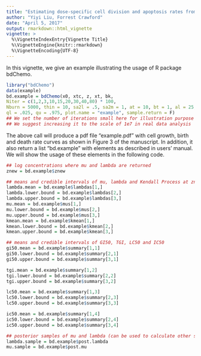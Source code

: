 ```yaml
---
title: "Estimating dose-specific cell division and apoptosis rates from chemo-sensitivity experiments"
author: "Yiyi Liu, Forrest Crawford"
date: "April 5, 2017"
output: rmarkdown::html_vignette
vignette: >
  %\VignetteIndexEntry{Vignette Title}
  %\VignetteEngine{knitr::rmarkdown}
  %\VignetteEncoding{UTF-8}
---
```


In this vignette, we give an example illustrating the usage of R package bdChemo.

```r
library("bdChemo")
data(example)
bd.example = bdChemo(x0, xtc, z, xt, bk,
Niter = c(1,2,3,10,15,20,30,40,80) * 100,
Nburn = 5000, thin = 10, sa2l = .5, sa2m = 1, at = 10, bt = 1, al = 25, bl = 6,
ql = .025, qu = .975, plot.name = "example", sample.return = F)
## We set the number of iterations small here for illustration purpose
## We suggest increasing it to the scale of 1e7 in real data analysis
```

The above call will produce a pdf file "example.pdf" with cell growth, birth and death rate curves as shown in Figure 3 of the manuscript. In addition, it also return a list "bd.example" with elements as described in users' manual. We will show the usage of these elements in the following code.

```r
## log concentrations where mu and lambda are returned
znew = bd.example$znew

## means and credible intervals of mu, lambda and Kendall Process at znew
lambda.mean = bd.example$lambdas[1,]
lambda.lower.bound = bd.example$lambdas[2,]
lambda.upper.bound = bd.example$lambdas[3,]
mu.mean = bd.example$mus[1,]
mu.lower.bound = bd.example$mus[2,]
mu.upper.bound = bd.example$mus[3,]
kmean.mean = bd.example$kmean[1,]
kmean.lower.bound = bd.example$kmean[2,]
kmean.upper.bound = bd.example$kmean[3,]

## means and credible intervals of GI50, TGI, LC50 and IC50
gi50.mean = bd.example$summary[1,1]
gi50.lower.bound = bd.example$summary[2,1]
gi50.upper.bound = bd.example$summary[3,1]

tgi.mean = bd.example$summary[1,2]
tgi.lower.bound = bd.example$summary[2,2]
tgi.upper.bound = bd.example$summary[3,2]

lc50.mean = bd.example$summary[1,3]
lc50.lower.bound = bd.example$summary[2,3]
lc50.upper.bound = bd.example$summary[3,3]

ic50.mean = bd.example$summary[1,4]
ic50.lower.bound = bd.example$summary[2,4]
ic50.upper.bound = bd.example$summary[3,4]

## posterior samples of mu and lambda (can be used to calculate other summary statistics of interest)
lambda.sample = bd.example$post.lambda
mu.sample = bd.example$post.mu
```
